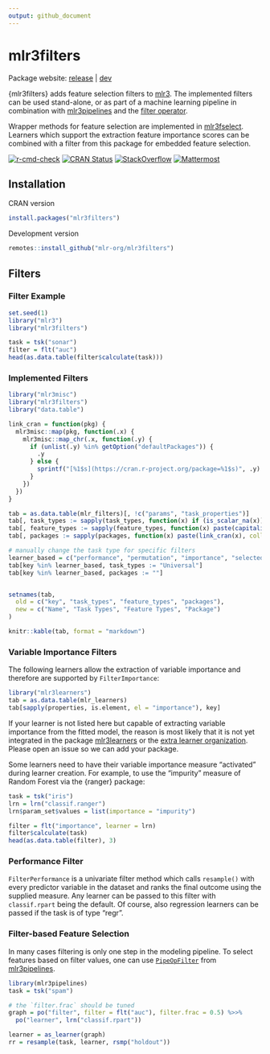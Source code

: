 ```yaml
---
output: github_document
---
```


# mlr3filters

Package website: [release](https://mlr3filters.mlr-org.com/) | [dev](https://mlr3filters.mlr-org.com/dev/)

{mlr3filters} adds feature selection filters to [mlr3](https://mlr3.mlr-org.com).
The implemented filters can be used stand-alone, or as part of a machine learning pipeline in combination with
[mlr3pipelines](https://mlr3pipelines.mlr-org.com) and the [filter operator](https://mlr3pipelines.mlr-org.com/reference/mlr_pipeops_filter.html).

Wrapper methods for feature selection are implemented in [mlr3fselect](https://mlr3fselect.mlr-org.com).
Learners which support the extraction feature importance scores can be combined with a filter from this package for embedded feature selection.

<!-- badges: start -->
[![r-cmd-check](https://github.com/mlr-org/mlr3filters/actions/workflows/r-cmd-check.yml/badge.svg)](https://github.com/mlr-org/mlr3filters/actions/workflows/r-cmd-check.yml)
[![CRAN Status](https://www.r-pkg.org/badges/version-ago/mlr3filters)](https://cran.r-project.org/package=mlr3filters)
[![StackOverflow](https://img.shields.io/badge/stackoverflow-mlr3-orange.svg)](https://stackoverflow.com/questions/tagged/mlr3)
[![Mattermost](https://img.shields.io/badge/chat-mattermost-orange.svg)](https://lmmisld-lmu-stats-slds.srv.mwn.de/mlr_invite/)
<!-- badges: end -->

## Installation

CRAN version

```r
install.packages("mlr3filters")
```

Development version

```r
remotes::install_github("mlr-org/mlr3filters")
```

## Filters

### Filter Example

```r
set.seed(1)
library("mlr3")
library("mlr3filters")

task = tsk("sonar")
filter = flt("auc")
head(as.data.table(filter$calculate(task)))
```

### Implemented Filters

```r
library("mlr3misc")
library("mlr3filters")
library("data.table")

link_cran = function(pkg) {
  mlr3misc::map(pkg, function(.x) {
    mlr3misc::map_chr(.x, function(.y) {
      if (unlist(.y) %in% getOption("defaultPackages")) {
        .y
      } else {
        sprintf("[%1$s](https://cran.r-project.org/package=%1$s)", .y)
      }
    })
  })
}

tab = as.data.table(mlr_filters)[, !c("params", "task_properties")]
tab[, task_types := sapply(task_types, function(x) if (is_scalar_na(x)) "Universal" else paste(capitalize(x), collapse = " & "))]
tab[, feature_types := sapply(feature_types, function(x) paste(capitalize(x), collapse = ", "))]
tab[, packages := sapply(packages, function(x) paste(link_cran(x), collapse = ", "))]

# manually change the task type for specific filters
learner_based = c("performance", "permutation", "importance", "selected_features")
tab[key %in% learner_based, task_types := "Universal"]
tab[key %in% learner_based, packages := ""]


setnames(tab,
  old = c("key", "task_types", "feature_types", "packages"),
  new = c("Name", "Task Types", "Feature Types", "Package")
)

knitr::kable(tab, format = "markdown")
```

### Variable Importance Filters

The following learners allow the extraction of variable importance and therefore are supported by `FilterImportance`:

```r
library("mlr3learners")
tab = as.data.table(mlr_learners)
tab[sapply(properties, is.element, el = "importance"), key]
```

If your learner is not listed here but capable of extracting variable importance from the fitted model, the reason is most likely that it is not yet integrated in the package [mlr3learners](https://github.com/mlr-org/mlr3learners) or the [extra learner organization](https://github.com/mlr3learners).
Please open an issue so we can add your package.

Some learners need to have their variable importance measure "activated" during learner creation.
For example, to use the "impurity" measure of Random Forest via the {ranger} package:

```r
task = tsk("iris")
lrn = lrn("classif.ranger")
lrn$param_set$values = list(importance = "impurity")

filter = flt("importance", learner = lrn)
filter$calculate(task)
head(as.data.table(filter), 3)
```

### Performance Filter

`FilterPerformance` is a univariate filter method which calls `resample()` with every predictor variable in the dataset and ranks the final outcome using the supplied measure.
Any learner can be passed to this filter with `classif.rpart` being the default.
Of course, also regression learners can be passed if the task is of type "regr".


### Filter-based Feature Selection

In many cases filtering is only one step in the modeling pipeline.
To select features based on filter values, one can use [`PipeOpFilter`](https://mlr3pipelines.mlr-org.com/reference/mlr_pipeops_filter.html) from [mlr3pipelines](https://github.com/mlr-org/mlr3pipelines).

```r
library(mlr3pipelines)
task = tsk("spam")

# the `filter.frac` should be tuned
graph = po("filter", filter = flt("auc"), filter.frac = 0.5) %>>%
  po("learner", lrn("classif.rpart"))

learner = as_learner(graph)
rr = resample(task, learner, rsmp("holdout"))
```
